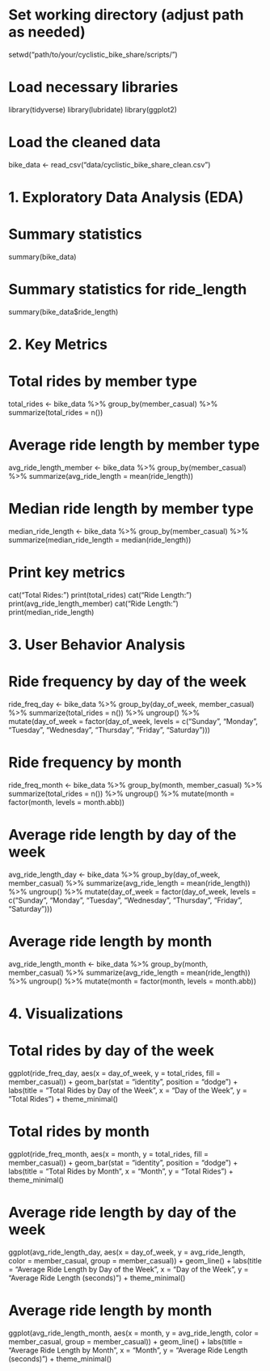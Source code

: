 # Set working directory (adjust path as needed)
setwd("path/to/your/cyclistic_bike_share/scripts/")

# Load necessary libraries
library(tidyverse)
library(lubridate)
library(ggplot2)

# Load the cleaned data
bike_data <- read_csv("data/cyclistic_bike_share_clean.csv")

# 1. Exploratory Data Analysis (EDA)

# Summary statistics
summary(bike_data) 

# Summary statistics for ride_length
summary(bike_data$ride_length) 

# 2. Key Metrics

# Total rides by member type
total_rides <- bike_data %>%
  group_by(member_casual) %>%
  summarize(total_rides = n()) 

# Average ride length by member type
avg_ride_length_member <- bike_data %>%
  group_by(member_casual) %>%
  summarize(avg_ride_length = mean(ride_length))

# Median ride length by member type
median_ride_length <- bike_data %>%
  group_by(member_casual) %>%
  summarize(median_ride_length = median(ride_length))

# Print key metrics
cat("Total Rides:\n")
print(total_rides)
cat("\nAverage Ride Length:\n")
print(avg_ride_length_member)
cat("\nMedian Ride Length:\n")
print(median_ride_length)

# 3. User Behavior Analysis

# Ride frequency by day of the week
ride_freq_day <- bike_data %>%
  group_by(day_of_week, member_casual) %>%
  summarize(total_rides = n()) %>%
  ungroup() %>%
  mutate(day_of_week = factor(day_of_week, levels = c("Sunday", "Monday", "Tuesday", "Wednesday", "Thursday", "Friday", "Saturday"))) 

# Ride frequency by month
ride_freq_month <- bike_data %>%
  group_by(month, member_casual) %>%
  summarize(total_rides = n()) %>%
  ungroup() %>%
  mutate(month = factor(month, levels = month.abb)) 

# Average ride length by day of the week
avg_ride_length_day <- bike_data %>%
  group_by(day_of_week, member_casual) %>%
  summarize(avg_ride_length = mean(ride_length)) %>%
  ungroup() %>%
  mutate(day_of_week = factor(day_of_week, levels = c("Sunday", "Monday", "Tuesday", "Wednesday", "Thursday", "Friday", "Saturday")))

# Average ride length by month
avg_ride_length_month <- bike_data %>%
  group_by(month, member_casual) %>%
  summarize(avg_ride_length = mean(ride_length)) %>%
  ungroup() %>%
  mutate(month = factor(month, levels = month.abb))

# 4. Visualizations

# Total rides by day of the week
ggplot(ride_freq_day, aes(x = day_of_week, y = total_rides, fill = member_casual)) +
  geom_bar(stat = "identity", position = "dodge") +
  labs(title = "Total Rides by Day of the Week",
       x = "Day of the Week",
       y = "Total Rides") +
  theme_minimal()

# Total rides by month
ggplot(ride_freq_month, aes(x = month, y = total_rides, fill = member_casual)) +
  geom_bar(stat = "identity", position = "dodge") +
  labs(title = "Total Rides by Month",
       x = "Month",
       y = "Total Rides") +
  theme_minimal()

# Average ride length by day of the week
ggplot(avg_ride_length_day, aes(x = day_of_week, y = avg_ride_length, color = member_casual, group = member_casual)) +
  geom_line() +
  labs(title = "Average Ride Length by Day of the Week",
       x = "Day of the Week",
       y = "Average Ride Length (seconds)") +
  theme_minimal()

# Average ride length by month
ggplot(avg_ride_length_month, aes(x = month, y = avg_ride_length, color = member_casual, group = member_casual)) +
  geom_line() +
  labs(title = "Average Ride Length by Month",
       x = "Month",
       y = "Average Ride Length (seconds)") +
  theme_minimal()